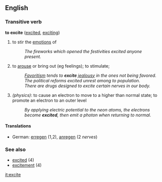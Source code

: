 ==English==
===Transitive verb===
'''to excite''' ([[excited]], [[exciting]])
# to stir the [[emotion]]s of
#:''The fireworks which opened the festivities excited anyone present.''
# to [[arouse]] or bring out (eg feelings); to stimulate;
#:''[[Favoritism]] tends to '''excite''' [[jealousy]] in the ones not being favored.''
#:''The political reforms excited unrest among to population.''
#:''There are drugs designed to excite certain nerves in our body.''
# ''(physics)'': to cause an electron to move to a higher than normal state; to promote an electron to an outer level
#:''By applying electric potential to the neon atoms, the electrons become '''excited''', then emit a photon when returning to normal.''
====Translations====
*German: [[erregen]] (1,2), [[anregen]] (2 ''nerves'')

===See also===
*[[excited]]  (4)
*[[excitement]] (4)

[[it:excite]]